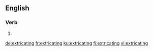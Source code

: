 ==English==

===Verb===
{{head|en|present participle}}

# {{present participle of|extricate|lang=en}}

[[de:extricating]]
[[fr:extricating]]
[[ku:extricating]]
[[fi:extricating]]
[[vi:extricating]]
